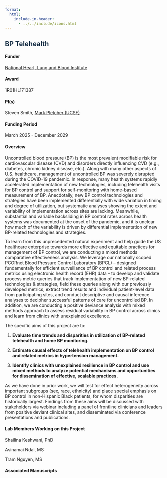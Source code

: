 ```yaml
---
format: 
  html:
    include-in-header: 
      - ../../include/icons.html
---
```


## [BP Telehealth]{style="color: #1E354B"}

#### Funder

[National Heart, Lung and Blood Institute](https://nhlbi.nih.gov/)

#### Award

1R01HL171387

#### PI(s)

Steven Smith, [Mark Pletcher (UCSF)](https://profiles.ucsf.edu/mark.pletcher)

#### Funding Period

March 2025 - December 2029

#### Overview

Uncontrolled blood pressure (BP) is the most prevalent modifiable risk for cardiovascular disease (CVD) and disorders directly influencing CVD (e.g., diabetes, chronic kidney disease, etc.). Along with many other aspects of U.S. healthcare, management of uncontrolled BP was severely disrupted during the COVID-19 pandemic. In response, many health systems rapidly accelerated implementation of new technologies, including telehealth visits for BP control and support for self-monitoring with home-based measurement of BP. Anecdotally, new BP control technologies and strategies have been implemented differentially with wide variation in timing and degree of utilization, but systematic analyses showing the extent and variability of implementation across sites are lacking. Meanwhile, substantial and variable backsliding in BP control rates across health systems was documented at the onset of the pandemic, and it is unclear how much of the variability is driven by differential implementation of new BP-related technologies and strategies.

To learn from this unprecedented natural experiment and help guide the US healthcare enterprise towards more effective and equitable practices for management of BP control, we are conducting a mixed methods comparative effectiveness analysis. We leverage our nationally scoped PCORnet Blood Pressure Control Laboratory (BPCL) – designed fundamentally for efficient surveillance of BP control and related process metrics using electronic health record (EHR) data – to develop and validate process metric queries that track implementation of new BP-related technologies & strategies, field these queries along with our previously developed metrics, extract trend results and individual patient-level data from participating sites, and conduct descriptive and causal inference analyses to decipher successful patterns of care for uncontrolled BP. In addition, we are conducting a positive deviance analysis with mixed methods approach to assess residual variability in BP control across clinics and learn from clinics with unexplained excellence.

The specific aims of this project are to:

1.  **Evaluate time trends and disparities in utilization of BP-related telehealth and home BP monitoring.**

2.  **Estimate causal effects of telehealth implementation on BP control and related metrics in hypertension management.**

3.  **Identify clinics with unexplained resilience in BP control and use mixed methods to analyze potential mechanisms and opportunities for dissemination of effective, scalable practices.**

As we have done in prior work, we will test for effect heterogeneity across important subgroups (sex, race, ethnicity) and place special emphasis on BP control in non-Hispanic Black patients, for whom disparities are historically largest. Findings from these aims will be discussed with stakeholders via webinar including a panel of frontline clinicians and leaders from positive deviant clinical sites, and disseminated via conference presentations and publications.

#### Lab Members Working on this Project

Shailina Keshwani, PhD

Asinamai Ndai, MS

Tram Nguyen, MS

#### Associated Manuscripts